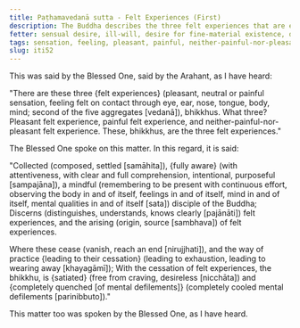 ```yaml
---
title: Paṭhamavedanā sutta - Felt Experiences (First)
description: The Buddha describes the three felt experiences that are experienced on contact through the sense doors - pleasant, painful, and neither-painful-nor-pleasant.
fetter: sensual desire, ill-will, desire for fine-material existence, desire for immaterial existence, ignorance
tags: sensation, feeling, pleasant, painful, neither-painful-nor-pleasant, discernment, quenching, buddha, iti, iti50-99
slug: iti52
---
```


This was said by the Blessed One, said by the Arahant, as I have heard:

"There are these three \{felt experiences} (pleasant, neutral or painful sensation, feeling felt on contact through eye, ear, nose, tongue, body, mind; second of the five aggregates [vedanā]), bhikkhus. What three? Pleasant felt experience, painful felt experience, and neither-painful-nor-pleasant felt experience. These, bhikkhus, are the three felt experiences."

The Blessed One spoke on this matter. In this regard, it is said:

"Collected (composed, settled [samāhita]), \{fully aware} (with attentiveness, with clear and full comprehension, intentional, purposeful [sampajāna]),
a mindful (remembering to be present with continuous effort, observing the body in and of itself, feelings in and of itself, mind in and of itself, mental qualities in and of itself [sata]) disciple of the Buddha;
Discerns (distinguishes, understands, knows clearly [pajānāti]) felt experiences,
and the arising (origin, source [sambhava]) of felt experiences.

Where these cease (vanish, reach an end [nirujjhati]),
and the way of practice \{leading to their cessation} (leading to exhaustion, leading to wearing away [khayagāmī]);
With the cessation of felt experiences, the bhikkhu,
is \{satiated} (free from craving, desireless [nicchāta]) and \{completely quenched [of mental defilements]} (completely cooled mental defilements [parinibbuto])."

This matter too was spoken by the Blessed One, as I have heard.